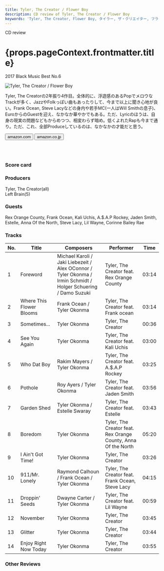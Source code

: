 ```yaml
---
title: Tyler, The Creator / Flower Boy
description: CD review of Tyler, The Creator / Flower Boy
keywords: 'Tyler, The Creator, Flower Boy, タイラー, ザ・クリエイター, フラワー・ボーイ'
---
```





<p className="largeP">CD review</p>
<h1 className="h1--no--margin">{props.pageContext.frontmatter.title}</h1>
<p className="largeP"><Link to="/best50/2017/">2017 Black Music Best No.6</Link></p>

<Row  className="image-card-group">
	<Column colMd={"3"} colLg={"4"} noGutterMdLeft="">
       <ImageCard>

![Tyler, The Creator / Flower Boy](../../images/cd/tyler3L.jpg) 

</ImageCard>
	</Column>
	<Column colMd={"4"} colLg={"8"} noGutterMdLeft="">
	<p>
	Tyler, The Creatorの2年振り4作目。全体的に、浮遊感のあるPopでメロウなTrackが多く、JazzやFolkっぽい曲もあったりして、今まで以上に聞き心地が良い。Frank Ocean, Steve Lacyなどの身内や若手MC(一人はWill Smithの息子)、EuroからのGuestを迎え、なかなか華やかでもある。ただ、Lyricのほうは、自身の現実の問題などもからめつつ、相変わらず暗め。低くよれたRapも今まで通り。ただ、これ、全部Produceしているのは、なかなかの才能だと思う。
	</p>
	<div>
	  <Button className="button-right-mergin"  href="https://amzn.to/30P5e7i" kind="primary" size="small" renderIcon={ArrowUpRight24}>
      amazon.com
    </Button>
    <Button className="button-right-mergin"  href="https://amzn.to/39s5rky" kind="secondary" size="small" renderIcon={ArrowUpRight24}>
      amazon.co.jp
    </Button>
	</div>
	<a href="https://geo.music.apple.com/jp/album/flower-boy/1254572564?mt=1&app=music&ls=1&at=11lcug" style="display:inline-block;overflow:hidden;background:url(https://linkmaker.itunes.apple.com/ja-jp/lockup.svg?releaseDate=2017-07-21T00:00:00Z&kind=album&bubble=apple_music&style=mono-black) no-repeat;width:180px;height:45px;"></a>
	<a href="https://geo.music.apple.com/jp/album/flower-boy/1254572564?app=itunes&at=11lcug" style="display:inline-block;overflow:hidden;background:url(https://linkmaker.itunes.apple.com/ja-jp/badge-lrg.svg?releaseDate=2017-07-21T00:00:00Z&kind=album&bubble=itunes_music) no-repeat;width:140px;height:45px;"></a>
	</Column>
</Row>
<Row >
	<Column colMd={"4"} colLg={"4"} noGutterMdLeft="">
<div>
    <h3>Score card</h3>
	<SliderJS1 value="1" />
    <SliderJS2 value="1" />
	<SliderJS3 value="2" />
    <SliderJS4 value="9" />
</div>
</Column>
<Column colMd={"8"} colLg={"8"} noGutterMdLeft="">
<div>
<h3>Producers</h3>
<p>
Tyler, The Creator(all)
<br/>Left Brain(5)
</p>
<h3>Guests</h3>
<p>
Rex Orange County, Frank Ocean, Kali Uchis, A.$.A.P Rockey, Jaden Smith, Estelle, Anna Of the North, Steve Lacy, Lil Wayne, Corinne Bailey Rae
</p>
</div>
</Column>
</Row>

<h3>Tracks</h3>

| No. |	 Title                   |	 Composers                                                                                                    |	 Performer                                                    |	 Time |
| --- |	------------------------ | -------------------------------------------------------------------------------------------------------------- | ------------------------------------------------------------- | ----- |
| 1	  |	Foreword                 | Michael Karoli / Jaki Liebezeit / Alex OConnor / Tyler Okonma / Irmin Schmidt / Holger Schuering / Damo Suzuki |	Tyler, The Creator feat. Rex Orange County                    |	03:14 |
| 2	  |	Where This Flower Blooms | Frank Ocean / Tyler Okonma                                                                                     |	Tyler, The Creator feat. Frank ocean                          |	03:14 |
| 3	  |	Sometimes...             | Tyler Okonma                                                                                                   |	Tyler, The Creator                                            |	00:36 |
| 4	  |	See You Again            | Tyler Okonma                                                                                                   |	Tyler, The Creator feat. Kali Uchis                           |	03:00 |
| 5	  |	Who Dat Boy              | Rakim Mayers / Tyler Okonma                                                                                    |	Tyler, The Creator feat. A.$.A.P Rockey                       |	03:25 |
| 6	  |	Pothole                  | Roy Ayers / Tyler Okonma                                                                                       |	Tyler, The Creator feat. Jaden Smith                          |	03:56 |
| 7	  |	Garden Shed              | Tyler Okonma / Estelle Swaray                                                                                  |	Tyler, The Creator feat. Estelle                              |	03:43 |
| 8	  |	Boredom                  | Tyler Okonma                                                                                                   |	Tyler, The Creator feat. Rex Orange County, Anna Of the North |	05:20 |
| 9	  |	I Ain't Got Time!        | Tyler Okonma                                                                                                   |	Tyler, The Creator                                            |	03:26 |
| 10  |	911/Mr. Lonely           | Raymond Calhoun / Frank Ocean / Tyler Okonma                                                                   |	Tyler, The Creator feat. Frank Ocean, Steve Lacy              |	04:15 |
| 11  |	Droppin' Seeds           | Dwayne Carter / Tyler Okonma                                                                                   |	Tyler, The Creator feat. Lil Wayne                            |	00:59 |
| 12  |	November                 | Tyler Okonma                                                                                                   |	Tyler, The Creator                                            |	03:45 |
| 13  |	Glitter                  | Tyler Okonma                                                                                                   |	Tyler, The Creator                                            |	03:44 |
| 14  |	Enjoy Right Now Today    | Tyler Okonma                                                                                                   |	Tyler, The Creator                                            |	03:55 |

<h3>Other Reviews</h3>

<Row>
<Column colMd={3} colLg={3} noGutterMdLeft>
<Review1 />
</Column>
</Row>